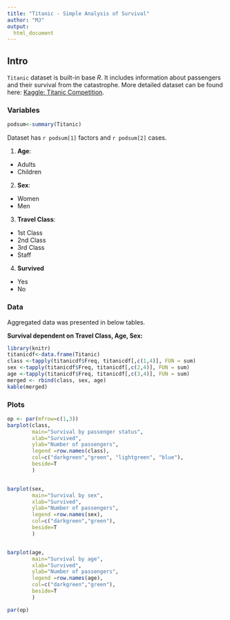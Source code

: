 ```yaml
---
title: "Titanic - Simple Analysis of Survival"
author: "MJ"
output:
  html_document
---
```


## Intro

`Titanic` dataset is built-in base *R*. It includes information about passengers and their survival from the catastrophe. More detailed dataset can be found here: [Kaggle: Titanic Competition](https://www.kaggle.com/c/titanic).

### Variables
```r
podsum<-summary(Titanic)
```

Dataset has `r podsum[1]` factors and `r podsum[2]` cases.

1. **Age**:
  * Adults
  * Children

2. **Sex**:
  * Women
  * Men

3. **Travel Class**:
  * 1st Class
  * 2nd Class
  * 3rd Class
  * Staff

4. **Survived**
  * Yes
  * No


### Data

Aggregated data was presented in below tables.

**Survival dependent on Travel Class, Age, Sex:**

```r
library(knitr)
titanicdf<-data.frame(Titanic)
class <-tapply(titanicdf$Freq, titanicdf[,c(1,4)], FUN = sum)
sex <-tapply(titanicdf$Freq, titanicdf[,c(2,4)], FUN = sum)
age <-tapply(titanicdf$Freq, titanicdf[,c(3,4)], FUN = sum)
merged <- rbind(class, sex, age)
kable(merged)

```

### Plots

```r
op <- par(mfrow=c(1,3))
barplot(class, 
        main="Survival by passenger status",
        xlab="Survived",
        ylab="Number of passengers",
        legend =row.names(class),
        col=c("darkgreen","green", "lightgreen", "blue"),
        beside=T
        )


barplot(sex, 
        main="Survival by sex",
        xlab="Survived",
        ylab="Number of passengers",
        legend =row.names(sex),
        col=c("darkgreen","green"),
        beside=T
        )


barplot(age, 
        main="Survival by age",
        xlab="Survived",
        ylab="Number of passengers",
        legend =row.names(age),
        col=c("darkgreen","green"),
        beside=T
        )

par(op)
```
